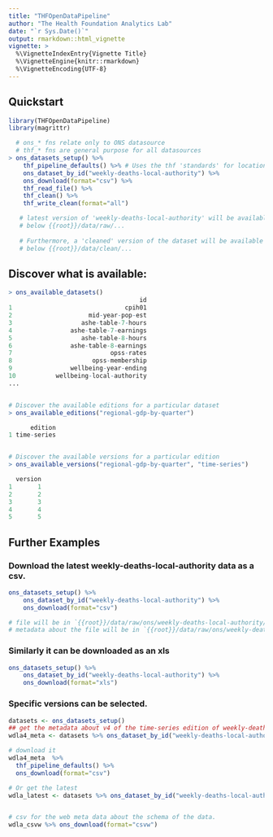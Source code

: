 ```yaml
---
title: "THFOpenDataPipeline"
author: "The Health Foundation Analytics Lab"
date: "`r Sys.Date()`"
output: rmarkdown::html_vignette
vignette: >
  %\VignetteIndexEntry{Vignette Title}
  %\VignetteEngine{knitr::rmarkdown}
  %\VignetteEncoding{UTF-8}
---
```


## Quickstart

<!-- Important that eval = FALSE here, otherwise building the vignette downloads data from the ONS API, which is not desirable. -->
```r

library(THFOpenDataPipeline)
library(magrittr)

  # ons_* fns relate only to ONS datasource
  # thf_* fns are general purpose for all datasources
> ons_datasets_setup() %>%
	thf_pipeline_defaults() %>% # Uses the thf 'standards' for location and format
	ons_dataset_by_id("weekly-deaths-local-authority") %>%
	ons_download(format="csv") %>%
	thf_read_file() %>%  
	thf_clean() %>%
	thf_write_clean(format="all")

   # latest version of 'weekly-deaths-local-authority' will be available as a csv 
   # below {{root}}/data/raw/...
   
   # Furthermore, a 'cleaned' version of the dataset will be available as a csv,xlsx, and rds
   # below {{root}}/data/clean/...
```


## Discover what is available:

<!-- Important that eval = FALSE here, otherwise building the vignette downloads data from the ONS API, which is not desirable. -->
```r
> ons_available_datasets()
                                    id
1                               cpih01
2                     mid-year-pop-est
3                   ashe-table-7-hours
4                ashe-table-7-earnings
5                   ashe-table-8-hours
6                ashe-table-8-earnings
7                           opss-rates
8                      opss-membership
9                wellbeing-year-ending
10           wellbeing-local-authority
...


# Discover the available editions for a particular dataset
> ons_available_editions("regional-gdp-by-quarter")

      edition
1 time-series


# Discover the available versions for a particular edition
> ons_available_versions("regional-gdp-by-quarter", "time-series")

  version
1       1
2       2
3       3
4       4
5       5
```

## Further Examples

### Download the latest weekly-deaths-local-authority data as a csv.

<!-- Important that eval = FALSE here, otherwise building the vignette downloads data from the ONS API, which is not desirable. -->
```r
ons_datasets_setup() %>%
	ons_dataset_by_id("weekly-deaths-local-authority") %>%
	ons_download(format="csv")

# file will be in `{{root}}/data/raw/ons/weekly-deaths-local-authority/time-series/vN.csv`
# metadata about the file will be in `{{root}}/data/raw/ons/weekly-deaths-local-authority/time-series/vN.csv.meta.json`
```

### Similarly it can be downloaded as an xls
<!-- Important that eval = FALSE here, otherwise building the vignette downloads data from the ONS API, which is not desirable. -->
```r
ons_datasets_setup() %>%
	ons_dataset_by_id("weekly-deaths-local-authority") %>%
	ons_download(format="xls")
```


### Specific versions can be selected.
<!-- Important that eval = FALSE here, otherwise building the vignette downloads data from the ONS API, which is not desirable. -->
```r
datasets <- ons_datasets_setup()
## get the metadata about v4 of the time-series edition of weekly-deaths-local-authority dataset.
wdla4_meta <- datasets %>% ons_dataset_by_id("weekly-deaths-local-authority", edition="time-series", version=4)

# download it
wdla4_meta  %>% 
  thf_pipeline_defaults() %>% 
  ons_download(format="csv")

# Or get the latest
wdla_latest <- datasets %>% ons_dataset_by_id("weekly-deaths-local-authority", edition="time-series")


# csv for the web meta data about the schema of the data.
wdla_csvw %>% ons_download(format="csvw")

```
